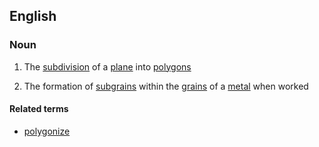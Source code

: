 ==English==

===Noun===
{{en-noun}}

#{{maths}} The [[subdivision]] of a [[plane]] into [[polygon]]s
#{{metallurgy}} The formation of [[subgrain]]s within the [[grain]]s of a [[metal]] when worked

====Related terms====
*[[polygonize]]